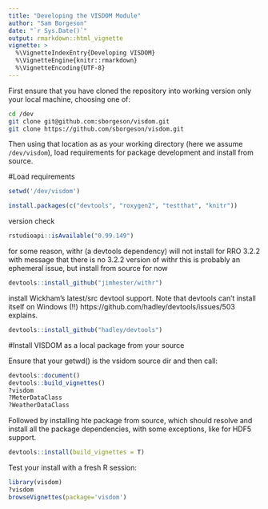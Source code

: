 ```yaml
---
title: "Developing the VISDOM Module"
author: "Sam Borgeson"
date: "`r Sys.Date()`"
output: rmarkdown::html_vignette
vignette: >
  %\VignetteIndexEntry{Developing VISDOM}
  %\VignetteEngine{knitr::rmarkdown}
  %\VignetteEncoding{UTF-8}
---
```


First ensure that you have cloned the repository into working version only your local machine, choosing one of:

```bash
cd /dev
git clone git@github.com:sborgeson/visdom.git
git clone https://github.com/sborgeson/visdom.git
```

Then using that location as as your working directory (here we assume `/dev/visdom`), load requirements for package development and install from source.

#Load requirements

```r
setwd('/dev/visdom')

install.packages(c("devtools", "roxygen2", "testthat", "knitr"))
```

version check

```r
rstudioapi::isAvailable("0.99.149")
```

for some reason, withr (a devtools dependency) will not install for RRO 3.2.2 with message that there is no 3.2.2 version of withr
this is probably an ephemeral issue, but install from source for now

```r
devtools::install_github("jimhester/withr")
```

install Wickham's latest/src devtool support. Note that devtools can't install itself on Windows (!!)
https://github.com/hadley/devtools/issues/503 explains.

```r
devtools::install_github("hadley/devtools")
```

#Install VISDOM as a local package from your source

Ensure that your getwd() is the vsidom source dir and then call:

```r
devtools::document()
devtools::build_vignettes()
?visdom
?MeterDataClass
?WeatherDataClass

```

Followed by installing hte package from source, which should resolve and install all the package dependencies,
with some exceptions, like for HDF5 support.

```r
devtools::install(build_vignettes = T)
```


Test your install with a fresh R session:
```r
library(visdom)
?visdom
browseVignettes(package='visdom')
```
